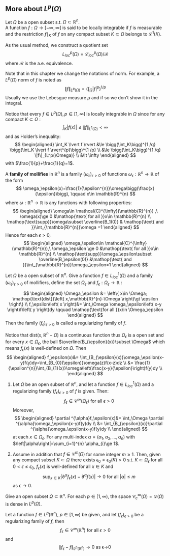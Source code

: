 ## More about $L^p(\Omega)$ 

::: {.definition  name="Locally integrable"}

Let $\Omega$ be a open subset s.t. $\Omega\subset \mathbb{R}^{n}$.  
A function $f:\Omega\to [-\infty,\infty]$ is said to be locally integrable if $f$ is measurable and the restriction $f\mid _K$ of $f$ on any compact subset $K\subset \Omega$ belongs to $\mathcal{L}^{1}(K)$.  

As the usual method, we construct a quotient set 
$$ 
L^p_{loc}(\Omega)=\mathcal{L}^{p}_{loc}(\Omega)/\mathcal{R}
$$
where $\mathcal{R}$ is the a.e. equivalence.

:::

Note that in this chapter we change the notations of norm. For example, a $L^p(\Omega)$ norm of $f$ is noted as 
$$ 
\|f\|_{L^p(\Omega)}=\bigg(\int_\Omega \lvert f \rvert^{p}\bigg)^{1 /p}
$$
Usually we use the Lebesgue measure $\mu$ and if so we don't show it in the integral.

Notice that every $f\in L^p(\Omega),p \in [1,\infty]$ is locally integrable in $\Omega$ since for any compact $K\subset \Omega$ :
$$ 
\int_K \lvert f(x) \rvert \le \|f\|_{L^1(\Omega)}\lt \infty
$$
and as Holder's inequality:
$$ 
\begin{aligned}
    \int_K \lvert f \rvert &\le \bigg(\int_K\bigg)^{1 /q} \bigg(\int_K \lvert f \rvert^{p}\bigg)^{1 /p} \\
    &\le \bigg(\int_K\bigg)^{1 /q} \|f\|_{L^p(\Omega)} \\
    &\lt \infty
\end{aligned}
$$
with $\frac{1}{p}+\frac{1}{q}=1$.

::: {.definition  name="family of mollifiers"}

A **family of mollifies** in $\mathbb{R}^{n}$ is a family $(\omega_\epsilon)_{\epsilon\gt 0}$ of functions $\omega_\epsilon:\mathbb{R}^{n}\to \mathbb{R}$ of the form
$$ 
\omega_\epsilon(x)=\frac{1}{\epsilon^{n}}\omega\bigg(\frac{x}{\epsilon}\bigg), \qquad x\in \mathbb{R}^{n}
$$
where $\omega:\mathbb{R}^{n}\to \mathbb{R}$ is any functions with following properties:
$$ 
\begin{aligned}
    \omega\in \mathcal{C}^{\infty}(\mathbb{R}^{n}) ,\ \omega(x)\ge 0 &\mathop{\text{ for all }}x\in \mathbb{R}^{n} \\
    \mathop{\text{supp}}\omega\subset \overline{B_1(0)} & \mathop{\text{ and }}\int_{\mathbb{R}^{n}}\omega =1
\end{aligned}
$$
Hence for each $\epsilon\gt 0$,
$$ 
\begin{aligned}
    \omega_\epsilon\in \mathcal{C}^{\infty}(\mathbb{R}^{n}),\ \omega_\epsilon \ge 0 &\mathop{\text{ for all }}x\in \mathbb{R}^{n} \\
    \mathop{\text{supp}}\omega_\epsilon\subset \overline{B_\epsilon(0)} &\mathop{\text{ and }}\int_{\mathbb{R}^{n}}\omega_\epsilon=1
\end{aligned}
$$
:::

::: {.definition  name="regularizing family of $f$"}

Let $\Omega$ be a open subset of $\mathbb{R}^{n}$. Give a function $f\in L^1_{loc}(\Omega)$ and a family $\left( \omega_\epsilon \right)_{\epsilon\gt 0}$ of mollifiers, define the set $\Omega_\epsilon$ and $f_\epsilon:\Omega_\epsilon\to \mathbb{R}$ :

$$ 
\begin{aligned}
    \Omega_\epsilon &= \left\{ x\in \Omega; \mathop{\text{dist}}\left( x,\mathbb{R}^{n}-\Omega \right)\gt \epsilon \right\} \\
    f_\epsilon\left( x \right)&= \int_\Omega \omega_\epsilon\left( x-y \right)f\left( y \right)dy \qquad \mathop{\text{for all }}x\in \Omega_\epsilon
\end{aligned}
$$
Then the family $\left( f_\epsilon \right)_{\epsilon\gt 0}$ is called a regularizing family of $f$.

:::

Notice that $\mathop{\text{dist}}(x,\mathbb{R}^{n}-\Omega)$ is a continuous function thus $\Omega_\epsilon$ is a open set and for every $x\in \Omega_\epsilon$, the ball $\overline{B_{\epsilon}(x)}\subset \Omega$ which means $f_\epsilon(x)$ is well-defined on $\Omega$. Then
$$ 
\begin{aligned}
    f_\epsilon(x)&= \int_{B_{\epsilon}(x)}\omega_\epsilon(x-y)f(y)dy=\int_{B_{0}(\epsilon)}\omega(z)f(x-z)dz \\
    &= \frac{1}{\epsilon^{n}}\int_{B_{1}(x)}\omega\left(\frac{x-y}{\epsilon}\right)f(y)dy \\
\end{aligned}
$$


::: {.theorem  name=""}

1.  
    Let $\Omega$ be an open subset of $\mathbb{R}^{n}$, and let a function $f\in L^1_{loc}(\Omega)$ and a regularizing family $(f_\epsilon)_{\epsilon\gt 0}$ of $f$ is given. Then:
    $$ 
    f_\epsilon\in \mathcal{C}^{\infty}_{}(\Omega_\epsilon) \mathop{\text{ for all }}\epsilon \gt 0
    $$
    Moreover,
    $$ 
    \begin{aligned}
        \partial ^{\alpha}f_\epsilon(x)&= \int_\Omega \partial ^{\alpha}\omega_\epsilon(x-y)f(y)dy \\
        &= \int_{B_{\epsilon}(x)}\partial ^{\alpha}\omega_\epsilon(x-y)f(y)dy \\
    \end{aligned}
    $$
    at each $x\in \Omega_\epsilon$. For any multi-index $\alpha=(\alpha_1,\alpha_2,\ldots,\alpha_n)$ with $\left|\alpha\right|=\sum_{i=1}^{n} \alpha_{i}\ge 1$.

2.
     Assume in addition that $f\in \mathcal{C}^{m}_{}(\Omega)$ for some integer $m \ge 1$. Then, given any compact subset $K\subset \Omega$ there exists $\epsilon_0=\epsilon_0(K)\gt 0$ s.t. $K\subset \Omega_\epsilon$ for all $0\lt \epsilon\le \epsilon_0$, $f_\epsilon(x)$ is well-defined for all $x\in K$ and 
     $$ 
     \sup_{x\in K}\left|\partial ^{\alpha}f_\epsilon(x)-\partial ^{\alpha}f(x)\right|\to 0 \mathop{\text{ for all }}\left|\alpha\right|\le m
     $$
     as $\epsilon\to 0$.

:::

::: {.theorem  name=""}

Give an open subset $\Omega\subset \mathbb{R}^{n}$. For each $p \in [1,\infty)$, the space $\mathcal{C}^{\infty}_{c}(\Omega)=\mathcal{D}^{}_{}(\Omega)$ is dense in $L^p_{}(\Omega)$.

:::

::: {.theorem  name="regularization and approximation in $L^p_{}(\mathbb{R}^{n})$"}

Let a function $f\in L^p_{}(\mathbb{R}^{n})$, $p \in [1,\infty)$ be given, and let $(f_\epsilon)_{\epsilon\gt 0}$ be a regularizing family of $f$, then
$$ 
f_\epsilon\in \mathcal{C}^{\infty}_{}(\mathbb{R}^{n}) \mathop{\text{ for all }}\epsilon\gt 0
$$
and 
$$ 
\|f_\epsilon-f\|_{L^p_{}(\mathbb{R}^{n})}\to 0 \mathop{\text{ as $\epsilon\to 0$}}
$$


:::






















